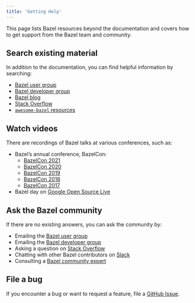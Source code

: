 ```yaml
---
title: 'Getting Help'
---
```



This page lists Bazel resources beyond the documentation and covers how to get
support from the Bazel team and community.

## Search existing material

In addition to the documentation, you can find helpful information by searching:

* [Bazel user group](https://groups.google.com/g/bazel-discuss)
* [Bazel developer group](https://groups.google.com/g/bazel-dev)
* [Bazel blog](https://blog.bazel.build/)
* [Stack Overflow](https://stackoverflow.com/questions/tagged/bazel)
* [`awesome-bazel` resources](https://github.com/jin/awesome-bazel)

## Watch videos

There are recordings of Bazel talks at various conferences, such as:

* Bazel’s annual conference, BazelCon:
  * [BazelCon 2021](https://www.youtube.com/playlist?list=PLxNYxgaZ8Rsc3auKhtfIB4qXAYf7whEux)
  * [BazelCon 2020](https://www.youtube.com/playlist?list=PLxNYxgaZ8RseRybXNbopHRv6-wGmFr04n)
  * [BazelCon 2019](https://youtu.be/eymphDN7No4?t=PLxNYxgaZ8Rsf-7g43Z8LyXct9ax6egdSj)
  * [BazelCon 2018](https://youtu.be/DVYRg6b2UBo?t=PLxNYxgaZ8Rsd3Nmvl1W1B4I6nK1674ezp)
  * [BazelCon 2017](https://youtu.be/3eFllvz8_0k?t=PLxNYxgaZ8RseY0KmkXQSt0StE71E7yizG)
* Bazel day on [Google Open Source Live](https://opensourcelive.withgoogle.com/events/bazel)


## Ask the Bazel community

If there are no existing answers, you can ask the community by:

* Emailing the [Bazel user group](https://groups.google.com/g/bazel-discuss)
* Emailing the [Bazel developer group](https://groups.google.com/g/bazel-dev)
* Asking a question on [Stack Overflow](https://stackoverflow.com/questions/tagged/bazel)
* Chatting with other Bazel contributors on [Slack](https://slack.bazel.build/)
* Consulting a [Bazel community expert](/community/experts)

## File a bug

If you encounter a bug or want to request a feature, file a [GitHub
Issue](https://github.com/bazelbuild/bazel/issues).
